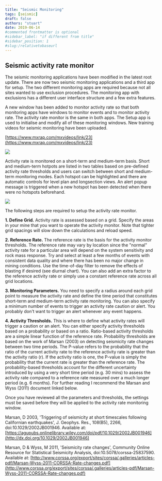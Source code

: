 ```yaml
---
title: "Seismic Monitoring"
tags: [seismic]
draft: false
authors: "stuart"
date: 2019-06-14
#commented frontmatter is optional
#sidebar_label: "if different from title"
#sidebar_position: 1
#slug:/relativetobaseurl
---
```



## Seismic activity rate monitor

The seismic monitoring applications have been modified in the latest root update. There are now two seismic monitoring applications and a third app for setup. The two different monitoring apps are required because not all sites wanted to use exclusion procedures. The monitoring app with exclusions has a different user interface structure and a few extra features.

A new window has been added to monitor activity rate so that both monitoring apps have windows to monitor events and to monitor activity rate. The activity rate monitor is the same in both apps. The Setup app is used to initialise and modify all of these monitoring windows. New training videos for seismic monitoring have been uploaded.

[https://www.mxrap.com/mxvideos/link/23](https://www.mxrap.com/mxvideos/link/23)

![](/img/Flowchart.png)

Activity rate is monitored on a short-term and medium-term basis. Short and medium-term hotpots are listed in two tables based on pre-defined activity rate thresholds and users can switch between short and medium-term monitoring modes. Each hotspot can be highlighted and there are automatic controls for level plan and longsection views. An alert popup message is triggered when a new hotspot has been detected when there were no hotspots beforehand.

![](/img/Hotspots2.png)

The following steps are required to setup the activity rate monitor.

**1. Define Grid.** Activity rate is assessed based on a grid. Specify the areas in your mine that you want to operate the activity monitor. Note that tighter grid spacings will slow down the calculations and reload speed.

**2. Reference Rate.** The reference rate is the basis for the activity monitor thresholds. The reference rate may vary by location since the "normal" activity rate for a particular area will depend on the system sensitivity and rock mass response. Try and select at least a few months of events with consistent data quality and where there has been no major change in mining conditions. Use the time-of-day filter to remove the effects of blasting if desired (see diurnal chart). You can also add an extra factor to the reference activity rate or simply use a constant reference rate across all grid locations.

**3. Monitoring Parameters.** You need to specify a radius around each grid point to measure the activity rate and define the time period that constitutes short-term and medium-term activity rate monitoring. You can also specify a minimum number of events to trigger an activity rate caution or alert. You probably don't want to trigger an alert whenever any event happens.

**4. Activity Thresholds.** This is where to define what activity rates will trigger a caution or an alert. You can either specify activity thresholds based on a probability or based on a ratio. Ratio-based activity thresholds are a simple linear function of the reference rate. Probability thresholds are based on the work of Marsan (2003) on detecting seismicity rate changes between two time periods. The P-value refers to the probability that the ratio of the current activity rate to the reference activity rate is greater than the activity ratio (r). If the activity ratio is one, the P-value is simply the probability that the current rate is greater than the reference rate. The probability-based thresholds account for the different uncertainty introduced by using a very short time period (e.g. 30 mins) to assess the activity rate compared to a reference rate measured over a much longer period (e.g. 6 months). For further reading I recommend the Marsan and Wyss (2011) document linked below.

Once you have reviewed all the parameters and thresholds, the settings must be saved before they will be applied to the activity rate monitoring window.

Marsan, D 2003, 'Triggering of seismicity at short timescales following Californian earthquakes', J. Geophys. Res., 108(B5), 2266, doi:10.1029/2002JB001946. Available at: [https://agupubs.onlinelibrary.wiley.com/doi/pdf/10.1029/2002JB001946](http://dx.doi.org/10.1029/2002JB001946)

Marsan, D & Wyss, M 2011, 'Seismicity rate changes', Community Online Resource for Statistical Seismicity Analysis, doi:10.5078/corssa-25837590. Available at: [http://www.corssa.org/export/sites/corssa/.galleries/articles-pdf/Marsan-Wyss-2011-CORSSA-Rate-changes.pdf](http://www.corssa.org/export/sites/corssa/.galleries/articles-pdf/Marsan-Wyss-2011-CORSSA-Rate-changes.pdf)
